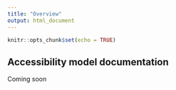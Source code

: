 ```yaml
---
title: "Overview"
output: html_document
---
```


```r
knitr::opts_chunk$set(echo = TRUE)
```

## Accessibility model documentation
Coming soon
